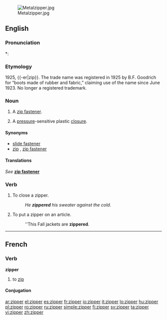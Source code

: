 [[File:Metalzipper.jpg|thumb|right]]

==English==

===Pronunciation===
*: {{rhymes|ɪpə(r)}}

===Etymology===
1925, {{-er|zip}}.  The trade name was registered in 1925 by B.F. Goodrich for “boots made of rubber and fabric,” claiming use of the name since June 1923.  No longer a registered trademark.

===Noun===
{{wikipedia}}
{{en-noun}}

# {{context|chiefly|US}} A [[zip fastener]].
# A [[pressure]]-sensitive plastic [[closure]].

====Synonyms====
* [[slide fastener]]
* [[zip]] {{qualifier|British}}, [[zip fastener]] {{qualifier|British}}

====Translations====
''See'' '''[[zip fastener]]'''

===Verb===
{{en-verb}}

# To close a zipper.
#: ''He '''zippered''' his sweater against the cold''.
# To put a zipper on an article.
#: ''This Fall jackets are '''zippered'''.

----

==French==

===Verb===
'''zipper'''

# to [[zip]]

====Conjugation====
{{fr-conj-er|zipp|avoir}}

[[ar:zipper]]
[[el:zipper]]
[[es:zipper]]
[[fr:zipper]]
[[io:zipper]]
[[it:zipper]]
[[lo:zipper]]
[[hu:zipper]]
[[pl:zipper]]
[[ro:zipper]]
[[ru:zipper]]
[[simple:zipper]]
[[fi:zipper]]
[[sv:zipper]]
[[ta:zipper]]
[[vi:zipper]]
[[zh:zipper]]